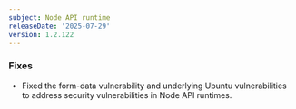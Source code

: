 ```yaml
---
subject: Node API runtime
releaseDate: '2025-07-29'
version: 1.2.122
---
```


### Fixes

* Fixed the form-data vulnerability and underlying Ubuntu vulnerabilities to address security vulnerabilities in Node API runtimes.
